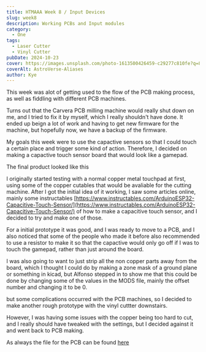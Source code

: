 ```yaml
---
title: HTMAAA Week 8 / Input Devices
slug: week8
description: Working PCBs and Input modules
category:
  - One
tags:
  - Laser Cutter
  - Vinyl Cutter
pubDate: 2024-10-23
cover: https://images.unsplash.com/photo-1613500426459-c29277c810fe?q=80&w=1960&h=1102&auto=format&fit=crop&ixlib=rb-4.0.3&ixid=M3wxMjA3fDB8MHxwaG90by1wYWdlfHx8fGVufDB8fHx8fA%3D%3D
coverAlt: AstroVerse-Aliases
author: Kye
---
```







This week was alot of getting used to the flow of the PCB making process, as well as fiddling with different PCB machines.

Turns out that the Carvera PCB milling machine would really shut down on me, and I tried to fix it by myself, which I really shouldn't have done. It ended up beign a lot of work and having to get new firmware for the machine, but hopefully now, we have a backup of the firmware.

My goals this week were to use the capactive sensors so that I could touch a certain place and trigger some kind of action. Therefore, I decided on making a capactive touch sensor board that would look like a gamepad.

The final product looked like this

<OptimizedCover src={end} alt="end"  />

I originally started testing with a normal copper metal touchpad at first, using some of the copper cutables that would be avaliable for the cutting machine.  After I got the initial idea of it working, I saw some articles online, mainly some instructables [https://www.instructables.com/ArduinoESP32-Capacitive-Touch-Sensor/](https://www.instructables.com/ArduinoESP32-Capacitive-Touch-Sensor/) of how to make a capacitive touch sensor, and I decided to try and make one of those.

<OptimizedCover src={first} alt="first"  />


For a initial prototype it was good, and I was ready to move to a PCB, and I also noticed that some of the people who made it before also recommended to use a resistor to make it so that the capactive would only go off if I was to touch the gamepad, rather than just around the board.

I was also going to want to just strip all the non copper parts away from the board, which I thought I could do by making a zone mask of a ground plane or something in kicad, but Alfonso stepped in to show me that this could be done by changing some of the values in the MODS file, mainly the offset number and changing it to be 0.


<OptimizedCover src={kicad} alt="kicad"  />

but some complications occurred with the PCB machines, so I decided to make another rough prototype with the vinyl cuttter downstairs. 

<OptimizedCover src={vinyl} alt="vinyl"  />
However, I was having some issues with the copper being too hard to cut, and I really should have tweaked with the settings, but I decided against it and went back to PCB making.

As always the file for the PCB can be found <a href="/week8/gameboy.zip" download>here</a>






